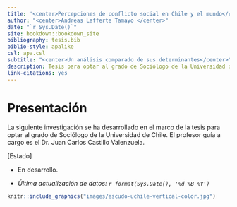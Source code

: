 ```yaml
--- 
title: '<center>Percepciones de conflicto social en Chile y el mundo</center>'
author: "<center>Andreas Lafferte Tamayo </center>"
date: "`r Sys.Date()`"
site: bookdown::bookdown_site
bibliography: tesis.bib
biblio-style: apalike
csl: apa.csl
subtitle: "<center>Un análisis comparado de sus determinantes</center>"
description: Tesis para optar al grado de Sociólogo de la Universidad de Chile
link-citations: yes
---
```

# Presentación {-}

La siguiente investigación se ha desarrollado en el marco de la tesis para optar al grado de Sociólogo de la Universidad de Chile. El profesor guía a cargo es el Dr. Juan Carlos Castillo Valenzuela.

[Estado]

- En desarrollo. 

- *Última actualización de datos: `r format(Sys.Date(), '%d %B %Y')`*
</center>

```r
knitr::include_graphics("images/escudo-uchile-vertical-color.jpg") 
```